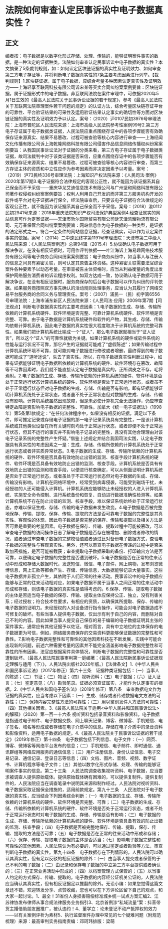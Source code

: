 # 法院如何审查认定民事诉讼中电子数据真实性？
## 正文
编者按：电子数据是以数字化形式存储、处理、传输的，能够证明案件事实的数据，是一种法定的证据种类。法院如何审查认定民事诉讼中电子数据的真实性？本文摘录了5条裁判规则，如：如何认定区块链证据的真实性及证明效力、如何审查第三方电子存证等，并将判断电子数据真实性的7条主要考虑因素进行列举。【裁判规则】1.区块链证据，属于电子数据，应综合考量多种因素认定真实性及证明效力——上海轻享互联网科技有限公司诉宋某等买卖合同纠纷案案例要旨：区块链证据，属于证据形式中的电子数据。非互联网法院在案件审理中，可依据2020年5月1日生效的《最高人民法院关于民事诉讼证据的若干规定》，参考《最高人民法院关于互联网法院审理案件若干问题的规定》的认证方法，综合考量区块链存证平台的可靠性、平台验证结果的可采性及运用验证结果认定事实的确切性等方面对区块链证据的真实性及证明效力予以认定。案号：（2020）沪0107民初3976号审理法院：上海市普陀区人民法院来源：上海市高级人民法院参考性案例99号2.第三方电子存证属于电子数据类证据，人民法院应重点围绕存证中的各项步骤能否有效确保存证来源真实、结果不易篡改、过程可被查验等核心内容进行审查——上海经闻文化传播有限公司诉上海乾隆网络科技有限公司侵害作品信息网络传播权纠纷案案例要旨：从我国民事诉讼法对于证据的分类来看，第三方电子存证属于电子数据类证据，故司法裁判中对于该类证据是否采信，应重点围绕存证中的各项步骤能否有效确保存证来源真实、结果不易篡改、过程可被查验等核心内容进行审查，而第三方存证主体的资质和中立性应作为参考因素而非决定因素予以考量。案号：（2019）沪73民终336号审理法院：上海知识产权法院来源：《人民司法·案例》2020年第17期3.电子证据符合法律规定的客观公正性，就不能因为该证据系其自己保全而不予采信——重庆华龙艾迪信息技术有限公司与广州坚和网络科技有限公司著作权侵权纠纷案案例要旨：权利人利用自己开发的而非第三方服务机构开发的软件或平台对电子证据进行保全，经法院审查后，只要该电子证据符合法律规定的客观公正性，就不能因为该证据系其自己保全而不予采信。案号：（2018）渝0112民初2941号来源：2018年重庆法院知识产权司法保护典型案例4.经查证属实的网站信息可作为定案证据——天津市哲尔国际贸易有限公司诉天津凯耀物流有限公司、元万春保管合同纠纷案案例要旨：网站信息作为电子数据的一种类型，是证据的法定形式之一。符合一定条件的网站信息证据，经查证属实，可以作为认定案件事实的依据。案号：（2014）二中速民终字第1191号审理法院：天津市第二中级人民法院来源：《人民法院案例选》总第94辑（2015.4）5.协议确认电子数据可用于解决争议，在没有相反证据时，可用作评判依据——叶江海诉上海易趣网络技术服务有限公司等电子商务合同纠纷案案例要旨：电子商务纠纷中，如当事人与注册人的信息之间具有紧密关联，则可认定其原告主体资格。这种紧密关联需要法官综合案件各种要素予以动态考量。在审查被告主体资格时，应当从利益衡量的角度出发保护网络服务消费者的诉讼程序权利。如双方达成一致，协议确认电子数据可用于解决争议，在没有相反证据时，服务商保存的后台电子数据可以作为纠纷的评判依据。如果服务商按照双方事先确认的活动规则处理事务，应当认为其履行了网络交易平台服务商的合同义务与管理责任。案号：（2007）浦民一（民）初字第6556号审理法院：上海市浦东新区人民法院来源：《人民司法·应用》2009年第7期【司法观点】判断电子数据真实性的主要考虑因素：1.电子数据的生成、存储、传输所依赖的计算机系统硬件、软件环境是否完整、可靠计算机系统硬件、软件环境是否完整、可靠。由于电子数据是计算机系统硬件和软件的产物，其生成、存储、传输均依赖计算机系统，因此电子数据的真实性很大程度取决于计算机系统的完整可靠性。如果我们把计算机系统比喻成一个“证人”，那么电子数据就相当于“证人证言”，所以这个“证人”的可靠性就极为关键。如果计算机系统的硬件或软件系统的性能与运行状况不可靠，那它产生的证据就可能成了“虚假陈述”；如果传输过程中计算机系统环境不可靠，就可能对电子数据进行修改或者增删，最终得到的电子数据可能成了“道听途说”，失去了真实性。所以，在电子数据真实性判断过程中，如果有证据能够证明电子数据所依赖的计算机系统的硬件、软件环境存在篡改、故障等不可靠因素时，我们就不能直接认定电子数据是真实的，正所谓皮之不存，毛将焉附。2.电子数据的生成、存储、传输所依赖的计算机系统的硬件、软件环境是否处于正常运行状态计算机系统的硬件、软件环境是否处于正常运行状态，或者虽不处于正常运行状态但对电子数据的生成、存储、传输是否有影响。即有证据能够证明计算机系统处于正常状态，或者虽不处于正常状态但对数据的生成、存储、传输没有影响。计算机系统虽然出现故障，但是未必使计算机完全无法操作，仍应审查特定故障是否影响电子数据的完整性、可靠性。加拿大《统一电子证据法》（1998年）第5条第1款规定：“在任何法律程序中，如果没有相反的证据，满足以下条件，即可推定记录或存储电子证据的那一电子记录系统具有完整性，一是该计算机系统或其他类似设备在所有关键时刻均处于正常运行状态，或者即便不处于正常运行状态，但其不运行的事实并不影响电子记录的完整性，且没有其他合理理由对该电子记录系统的完整性产生怀疑。”借鉴上述规定并结合我国司法实践，认定电子数据具有真实性的考虑因素之一是：生成、存储、传输所依赖的计算机系统处于正常运行状态或者非实质异常状态。3.电子数据的生成、存储、传输所依赖的计算机系统的硬件、软件环境是否具备有效地防止出错的监测、核查手段计算机系统的硬件、软件环境是否具备有效地防止出错的监测、核查手段。计算机系统是否具有有效地防止出错的监测和核查手段，以便进行核查确定，可以从侧面证明计算机系统是否处于正常运行状态，或者虽处于不正常运行状态但对电子数据的生成、存储、传输没有影响。计算机在网络环境中，经常受到病毒侵袭，可能受到磁场干扰，未经授权的人还可能侵入计算机。计算机系统应能够防止未经授权的人进入计算机系统、实施安全命令控制、进行系统备份和恢复、自动进行数据准确性检测等。如果计算机系统不存在防止出错的监测、核查手段，难以保证系统始终处于正常运行状态，亦难以保证生成、存储、传输的电子数据未发生改变。4.电子数据是否被完整地保存、传输、提取，保存、传输、提取的方法是否可靠电子数据的完整性是其真实性、客观性的体现，因此电子数据是否完整的保存、传输和提取以及相关方法是否可靠是重要的考量因素。电子数据在保存、传输、提取过程中可能被篡改，可以审查电子数据的访问操作日志了解电子数据是否存在被增加、删除或者修改的情况，或者通过审查电子数据的完整校验值或者通过比对备份电子数据方式，查验电子数据的完整性与客观真实性。另外，还可以审查电子数据在传递的过程中是否采取加密措施，是否可能被截获；审查提取电子数据采取的备份、打印输出方法是否可靠，以便确定电子数据的完整性是否遭到破坏。5.电子数据是否在正常的往来活动中形成和存储大数据时代，发送短信、微信、电子邮件，网上购物，发布浏览微博信息，网上汇款等都会产生、存储、传输信息，大数据能够记录大量事实。这些电子数据并非孤立产生，其依附于人们正常的往来活动。民事诉讼中的电子数据应能够与正常的往来活动相对应，如果电子数据不属于当事人之间正常的往来活动中形成和存储，则该电子数据的真实性是值得考虑的。6.保存、传输、提取电子数据的主体是否适当电子数据的保存、传输、提取主体应保持公正、独立，没有利害关系；经过授权；符合技术性要求，有相应的资质，以确保其所提取、保存、传输的电子数据的证明力。未经授权的人对设备进行指令操作，可能会对电子数据造成不可修复的破坏。有些当事人提供电子数据，仅出示有利于自己的内容，而删除对自己不利的内容。因此如果当事人提交自己保存的易于编辑的电子数据证明其主张的案件事实，通常应有其他证据予以佐证。相对而言，具有中立地位的主体保存的电子数据更为可信，例如，网络服务商保存的交易资料更能够保证数据的完整性和可靠性。7.影响电子数据完整性和可靠性的其他因素科技在不断发展，实践中可能会出现新的问题，前述六种需要考量的因素并不能完全涵盖影响电子数据完整性和可靠性的所有因素，法官应根据案件具体情况，判断电子数据的完整性和可靠性是否遭到破坏。（最高人民法院民事审判第一庭编著：《最高人民法院新民事诉讼证据规定理解与适用（下）》，人民法院出版社2020年版。）【法律条文】1.《中华人民共和国民事诉讼法》（2017年修正）第六十三条　证据种类证据包括：（一）当事人的陈述；（二）书证；（三）物证；（四）视听资料；（五）电子数据；（六）证人证言；（七）鉴定意见；（八）勘验笔录。证据必须查证属实，才能作为认定事实的根据。2.《中华人民共和国电子签名法》（2019年修正）第八条　审查数据电文作为证据的真实性，应当考虑以下因素：（一）生成、储存或者传递数据电文方法的可靠性；（二）保持内容完整性方法的可靠性；（三）用以鉴别发件人方法的可靠性；（四）其他相关因素。3.《最高人民法院关于适用<中华人民共和国民事诉讼法>的解释》（2020）第一百一十六条 视听资料包括录音资料和影像资料。电子数据是指通过电子邮件、电子数据交换、网上聊天记录、博客、微博客、手机短信、电子签名、域名等形成或者存储在电子介质中的信息。存储在电子介质中的录音资料和影像资料，适用电子数据的规定。4.《最高人民法院关于民事诉讼证据的若干规定》（2019年修正）第十四条　电子数据包括下列信息、电子文件：（一）网页、博客、微博客等网络平台发布的信息；（二）手机短信、电子邮件、即时通信、通讯群组等网络应用服务的通信信息；（三）用户注册信息、身份认证信息、电子交易记录、通信记录、登录日志等信息；（四）文档、图片、音频、视频、数字证书、计算机程序等电子文件；（五）其他以数字化形式存储、处理、传输的能够证明案件事实的信息。第二十三条　人民法院调查收集视听资料、电子数据，应当要求被调查人提供原始载体。提供原始载体确有困难的，可以提供复制件。提供复制件的，人民法院应当在调查笔录中说明其来源和制作经过。人民法院对视听资料、电子数据采取证据保全措施的，适用前款规定。第九十三条　人民法院对于电子数据的真实性，应当结合下列因素综合判断：（一）电子数据的生成、存储、传输所依赖的计算机系统的硬件、软件环境是否完整、可靠；（二）电子数据的生成、存储、传输所依赖的计算机系统的硬件、软件环境是否处于正常运行状态，或者不处于正常运行状态时对电子数据的生成、存储、传输是否有影响；（三）电子数据的生成、存储、传输所依赖的计算机系统的硬件、软件环境是否具备有效的防止出错的监测、核查手段；（四）电子数据是否被完整地保存、传输、提取，保存、传输、提取的方法是否可靠；（五）电子数据是否在正常的往来活动中形成和存储；（六）保存、传输、提取电子数据的主体是否适当；（七）影响电子数据完整性和可靠性的其他因素。人民法院认为有必要的，可以通过鉴定或者勘验等方法，审查判断电子数据的真实性。第九十四条　电子数据存在下列情形的，人民法院可以确认其真实性，但有足以反驳的相反证据的除外：（一）由当事人提交或者保管的于己不利的电子数据；（二）由记录和保存电子数据的中立第三方平台提供或者确认的；（三）在正常业务活动中形成的；（四）以档案管理方式保管的；（五）以当事人约定的方式保存、传输、提取的。电子数据的内容经公证机关公证的，人民法院应当确认其真实性，但有相反证据足以推翻的除外。无讼小编：如果您觉得这篇文章还不错，欢迎转发分享、点赞收藏，您也可以在下方评论区留下自己的观点，和大家一起讨论。1、最全！31省份人身损害赔偿标准城乡统一试点方案汇编2、江苏律协发布律师从事合规法律服务业务指引3、北京首例涉“私域流量”案：抖音带货主播借助朋友圈推广，被认违约！4、董学立：论未登记不动产抵押权的效力——以有关案例评析为素材5、执行监督案件办理中常见的七个疑难问题（附规范梳理）来源：最高审判实务指南责编：邓珂玮排版：梁萌